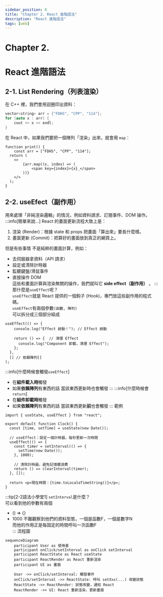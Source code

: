 ```yaml
---
sidebar_position: 0
title: "Chapter 2. React 進階語法"
description: "React 進階語法"
tags: [web]
---
```


# <span class="chapter_title">Chapter 2. </span>
# <span class="chapter_subtitle"> React 進階語法 </span>

## 2-1. List Rendering（列表渲染）
在 C++ 裡，我們會用迴圈印出資料：  
```cpp
vector<string> arr = {"FDHS", "CPP", "114"};
for (auto x : arr) {
    cout << x << endl;
}
```
在 React 中，如果我們要把一個陣列「渲染」出來，就會用 `map`：  
```tsx live
function print() {
    const arr = ["FDHS", "CPP", "114"];
  return (
    <>
        {arr.map((x, index) => (
            <span key={index}>{x}_</span>
        ))}
    </>
  );
}
```
## 2-2. useEfect（副作用）
用來處理「非純渲染邏輯」的情況，例如資料請求、訂閱事件、DOM 操作。  
:::info[簡單來說...]
React 的畫面更新流程大致上是：
1. 渲染 (Render)：根據 state 和 props 把畫面「算出來」要長什麼樣。  
2. 畫面更新 (Commit)：把算好的畫面放到真正的網頁上。

但是有些事情 不是純粹的畫面計算，例如：
- 去伺服器拿資料（API 請求）  
- 設定或清除計時器  
- 監聽鍵盤/滑鼠事件  
- 直接操作 DOM  
這些和畫面計算與渲染無關的操作，我們就叫它 **side effect（副作用）** 。
:::
那什麼是`useEffect`呢？  
`useEffect`就是 React 提供的一個鉤子 (Hook)，專門放這些副作用的程式碼。  
`useEffect`有兩個參數`(函數, 陣列)`  
可以拆分成三個部分組成  
```tsx
useEffect(() => {
    console.log("Effect 啟動！"); // Effect 啟動

    return () => {  // 清理 Effect
      console.log("Component 卸載，清理 Effect");
    };
  },
  [] // 依賴陣列[]
); 
```
:::info[什麼時候會觸發`useEffect`]
- 在**組件載入時**觸發  
- 如果**依賴陣列**有東西的話 當該東西更新時也會觸發
:::
:::info[什麼時候會`return`]
- 在**組件卸載時**觸發  
- 如果**依賴陣列**有東西的話 當該東西更新**前**也會觸發
:::
範例  
```tsx live
import { useState, useEffect } from "react";

export default function Clock() {
  const [time, setTime] = useState(new Date());

  // useEffect：設定一個計時器，每秒更新一次時間
  useEffect(() => {
    const timer = setInterval(() => {
      setTime(new Date());
    }, 1000);

    // 清除計時器，避免記憶體浪費
    return () => clearInterval(timer);
  }, []);

  return <p>現在時間：{time.toLocaleTimeString()}</p>;
}
```
:::tip[2-2語法小學堂1]
`setInterval`是什麼？  
可以看到他的參數有兩個  
- \(\) => \{\}
- 1000
不難觀察到他們的資料型態，一個是函數F，一個是數字N  
而他的作用正是每固定的時間呼叫一次函數F  
:::
流程圖  
```mermaid
sequenceDiagram
    participant User as 使用者
    participant onClick/setInterval as onClick setInterval
    participant ReactState as React useState
    participant ReactRender as React 重新渲染
    participant UI as 畫面

    User ->> onClick/setInterval: 觸發事件
    onClick/setInterval ->> ReactState: 呼叫 setXxx(...) 改變狀態
    ReactState ->> ReactRender: 狀態改變，通知 React
    ReactRender ->> UI: React 重新渲染，更新畫面
```

